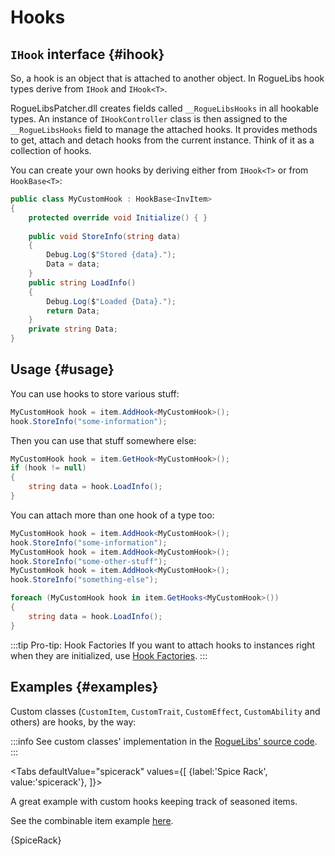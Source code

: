 # Hooks


## `IHook` interface {#ihook}

So, a hook is an object that is attached to another object. In RogueLibs hook types derive from `IHook` and `IHook<T>`.

RogueLibsPatcher.dll creates fields called `__RogueLibsHooks` in all hookable types. An instance of `IHookController` class is then assigned to the `__RogueLibsHooks` field to manage the attached hooks. It provides methods to get, attach and detach hooks from the current instance. Think of it as a collection of hooks.

You can create your own hooks by deriving either from `IHook<T>` or from `HookBase<T>`:

```csharp title="MyCustomHook.cs"
public class MyCustomHook : HookBase<InvItem>
{
    protected override void Initialize() { }
    
    public void StoreInfo(string data)
    {
        Debug.Log($"Stored {data}.");
        Data = data;
    }
    public string LoadInfo()
    {
        Debug.Log($"Loaded {Data}.");
        return Data;
    }
    private string Data;
}
```

## Usage {#usage}

You can use hooks to store various stuff:

```csharp
MyCustomHook hook = item.AddHook<MyCustomHook>();
hook.StoreInfo("some-information");
```

Then you can use that stuff somewhere else:

```csharp
MyCustomHook hook = item.GetHook<MyCustomHook>();
if (hook != null)
{
    string data = hook.LoadInfo();
}
```

You can attach more than one hook of a type too:

```csharp
MyCustomHook hook = item.AddHook<MyCustomHook>();
hook.StoreInfo("some-information");
MyCustomHook hook = item.AddHook<MyCustomHook>();
hook.StoreInfo("some-other-stuff");
MyCustomHook hook = item.AddHook<MyCustomHook>();
hook.StoreInfo("something-else");
```

```csharp
foreach (MyCustomHook hook in item.GetHooks<MyCustomHook>())
{
    string data = hook.LoadInfo();
}
```

:::tip Pro-tip: Hook Factories
If you want to attach hooks to instances right when they are initialized, use [Hook Factories](./hook-factories).
:::

## Examples {#examples}

Custom classes (`CustomItem`, `CustomTrait`, `CustomEffect`, `CustomAbility` and others) are hooks, by the way:

:::info
See custom classes' implementation in the [RogueLibs' source code](https://github.com/Abbysssal/RogueLibs/tree/master/RogueLibsCore/Hooks).
:::



<Tabs
    defaultValue="spicerack"
    values={[
        {label:'Spice Rack', value:'spicerack'},
    ]}>
<TabItem value="spicerack">

A great example with custom hooks keeping track of seasoned items.

See the combinable item example [here](../items/combinable-items#examples).

<CodeSnippet>{SpiceRack}</CodeSnippet>

</TabItem>
</Tabs>